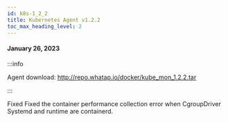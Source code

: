 ```yaml
---
id: k8s-1_2_2
title: Kubernetes Agent v1.2.2
toc_max_heading_level: 2
---
```



#### January 26, 2023

:::info

Agent download: http://repo.whatap.io/docker/kube_mon_1.2.2.tar

:::

<p><Status>Fixed</Status> Fixed the container performance collection error when CgroupDriver Systemd and runtime are containerd.</p>
